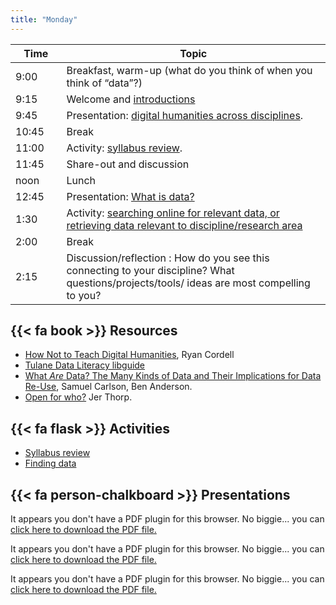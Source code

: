 ```yaml
---
title: "Monday"
---
```


| Time  | Topic                                                                                                                                       |
|------------|------------------------------------------------------------|
| 9:00  | Breakfast, warm-up (what do you think of when you think of "data"?)                                                                         |
| 9:15  | Welcome and [introductions](slides/01_intro.pdf)                                                                                            |
| 9:45  | Presentation: [digital humanities across disciplines](slides/02_digital_humanities.pdf).                                                    |
| 10:45 | Break                                                                                                                                       |
| 11:00 | Activity: [syllabus review](syllabus_review.qmd).                                                                                           |
| 11:45 | Share-out and discussion                                                                                                                    |
| noon  | Lunch                                                                                                                                       |
| 12:45 | Presentation: [What is data?](slides/03_data.pdf)                                                                                           |
| 1:30  | Activity: [searching online for relevant data, or retrieving data relevant to discipline/research area](finding_data.qmd)                   |
| 2:00  | Break                                                                                                                                       |
| 2:15  | Discussion/reflection : How do you see this connecting to your discipline? What questions/projects/tools/ ideas are most compelling to you? |

## {{< fa book >}} Resources

-   [How Not to Teach Digital Humanities](https://dhdebates.gc.cuny.edu/read/untitled/section/31326090-9c70-4c0a-b2b7-74361582977e#ch36), Ryan Cordell
-   [Tulane Data Literacy libguide](https://libguides.tulane.edu/datalit/defined)
-   [What *Are* Data? The Many Kinds of Data and Their Implications for Data Re-Use](https://doi.org/10.1111/j.1083-6101.2007.00342.x), Samuel Carlson, Ben Anderson.
-   [Open for who?](https://medium.com/memo-random/open-for-who-ce698a8de79c#.uxjqzre9b) Jer Thorp.

## {{< fa flask >}} Activities

-   [Syllabus review](syllabus_review.qmd)
-   [Finding data](finding_data.qmd)


## {{< fa person-chalkboard >}} Presentations

```{=html}
<object data="slides/01_intro.pdf" type="application/pdf" width="80%" height="200px" style="min-height:50vh;">
    <p>It appears you don't have a PDF plugin for this browser.
    No biggie... you can <a href="slides123.pdf">click here to
    download the PDF file.</a></p>
</object>
```
```{=html}
<object data="slides/02_digital_humanities.pdf" type="application/pdf" width="80%" height="200px" style="min-height:50vh;">
    <p>It appears you don't have a PDF plugin for this browser.
    No biggie... you can <a href="slides123.pdf">click here to
    download the PDF file.</a></p>
</object>
```
```{=html}
<object data="slides/03_data.pdf" type="application/pdf" width="80%" height="200px" style="min-height:50vh;">
    <p>It appears you don't have a PDF plugin for this browser.
    No biggie... you can <a href="slides123.pdf">click here to
    download the PDF file.</a></p>
</object>
```